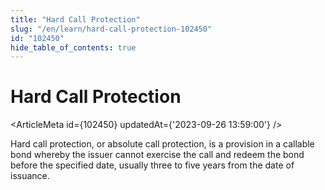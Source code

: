 ```yaml
---
title: "Hard Call Protection"
slug: "/en/learn/hard-call-protection-102450"
id: "102450"
hide_table_of_contents: true
---
```



# Hard Call Protection

<ArticleMeta id={102450} updatedAt={'2023-09-26 13:59:00'} />
<div className='border-solid border-b border-t-0 my-4 border-[var(--ifm-color-gray-300)]' />

Hard call protection, or absolute call protection, is a provision in a callable bond whereby the issuer cannot exercise the call and redeem the bond before the specified date, usually three to five years from the date of issuance.
